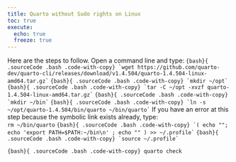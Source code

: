 ```yaml
---
title: Quarto without Sudo rights on Linux
toc: true
execute: 
  echo: true
  freeze: true
---
```


Here are the steps to follow. Open a command line and type:
```{bash}{ .sourceCode .bash .code-with-copy}
`wget https://github.com/quarto-dev/quarto-cli/releases/download/v1.4.504/quarto-1.4.504-linux-amd64.tar.gz`
```
```{bash}{ .sourceCode .bash .code-with-copy}
`mkdir ~/opt`
```
```{bash}{ .sourceCode .bash .code-with-copy}
`tar -C ~/opt -xvzf quarto-1.4.504-linux-amd64.tar.gz`
```
```{bash}{ .sourceCode .bash .code-with-copy}
`mkdir ~/bin`
```
```{bash}{ .sourceCode .bash .code-with-copy}
`ln -s ~/opt/quarto-1.4.504/bin/quarto ~/bin/quarto`
```
If you have an error at this step because the symbolic link exists already, type:<br> `rm ~/bin/quarto`
```{bash}{ .sourceCode .bash .code-with-copy}
`( echo ""; echo 'export PATH=$PATH:~/bin\n' ; echo "" ) >> ~/.profile`
```
```{bash}{ .sourceCode .bash .code-with-copy}
`source ~/.profile`
```

```{bash}{ .sourceCode .bash .code-with-copy}
quarto check
```
